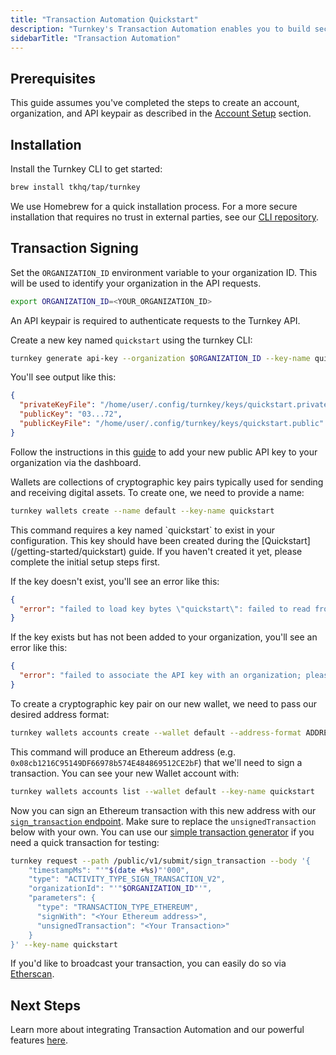 ```yaml
---
title: "Transaction Automation Quickstart"
description: "Turnkey's Transaction Automation enables you to build secure, programmatic signing workflows directly into your applications. With features like customizable policies, multi-party approvals, and support for any blockchain, you can confidently automate complex signing operations while maintaining enterprise-grade security."
sidebarTitle: "Transaction Automation"
---
```


## Prerequisites

This guide assumes you've completed the steps to create an account, organization, and API keypair as described in the [Account Setup](/getting-started/quickstart) section.

## Installation

Install the Turnkey CLI to get started:

```bash
brew install tkhq/tap/turnkey
```

We use Homebrew for a quick installation process. For a more secure installation that requires no trust in external parties, see our [CLI repository](https://github.com/tkhq/tkcli).

## Transaction Signing

<Steps>
<Step title="Setup">

Set the `ORGANIZATION_ID` environment variable to your organization ID. This will be used to identify your organization in the API requests.

```bash
export ORGANIZATION_ID=<YOUR_ORGANIZATION_ID>
```

An API keypair is required to authenticate requests to the Turnkey API.

Create a new key named `quickstart` using the turnkey CLI:

```bash
turnkey generate api-key --organization $ORGANIZATION_ID --key-name quickstart
```

You'll see output like this:

```json
{
  "privateKeyFile": "/home/user/.config/turnkey/keys/quickstart.private",
  "publicKey": "03...72",
  "publicKeyFile": "/home/user/.config/turnkey/keys/quickstart.public"
}
```

Follow the instructions in this [guide](/sdks/cli#add-your-public-api-key) to add your new public API key to your organization via the dashboard.

</Step>
<Step title="Create Wallet">

Wallets are collections of cryptographic key pairs typically used for sending and receiving digital assets. To create one, we need to provide a name:

```bash
turnkey wallets create --name default --key-name quickstart
```

<Note>
  This command requires a key named `quickstart` to exist in your configuration. This key should have been created during the [Quickstart](/getting-started/quickstart) guide. If you haven't created it yet, please complete the initial setup steps first.

If the key doesn't exist, you'll see an error like this:

```json
{
  "error": "failed to load key bytes \"quickstart\": failed to read from \"/.config/turnkey/keys/quickstart.private\": open /.config/turnkey/keys/quickstart.private: no such file or directory"
}
```

If the key exists but has not been added to your organization, you'll see an error like this:

```json
{
  "error": "failed to associate the API key with an organization; please manually specify the organization ID"
}
```

</Note>
</Step>
<Step title="Create Ethereum Account">

To create a cryptographic key pair on our new wallet, we need to pass our desired address format:

```bash
turnkey wallets accounts create --wallet default --address-format ADDRESS_FORMAT_ETHEREUM --key-name quickstart
```

This command will produce an Ethereum address (e.g. `0x08cb1216C95149DF66978b574E484869512CE2bF`) that we'll need to sign a transaction. You can see your new Wallet account with:

```bash
turnkey wallets accounts list --wallet default --key-name quickstart
```

</Step>
<Step title="Sign a Transaction">

Now you can sign an Ethereum transaction with this new address with our [`sign_transaction` endpoint](/api-reference/signing/sign-transaction). Make sure to replace the `unsignedTransaction` below with your own. You can use our [simple transaction generator](https://build.tx.xyz) if you need a quick transaction for testing:

```bash
turnkey request --path /public/v1/submit/sign_transaction --body '{
    "timestampMs": "'"$(date +%s)"'000",
    "type": "ACTIVITY_TYPE_SIGN_TRANSACTION_V2",
    "organizationId": "'"$ORGANIZATION_ID"'",
    "parameters": {
      "type": "TRANSACTION_TYPE_ETHEREUM",
      "signWith": "<Your Ethereum address>",
      "unsignedTransaction": "<Your Transaction>"
    }
}' --key-name quickstart
```

If you'd like to broadcast your transaction, you can easily do so
via [Etherscan](https://etherscan.io/pushTx).

</Step>
</Steps>

## Next Steps

Learn more about integrating Transaction Automation and our powerful
features [here](/signing-automation/overview).

